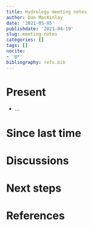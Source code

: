 ```yaml
---
title: Hydrology meeting notes
author: Dan MacKinlay
date: '2021-05-05'
publishdate: '2021-04-19'
slug: meeting-notes
categories: []
tags: []
nocite:
- '@*'
bibliography: refs.bib
---
```


# Present

* …

# Since last time


#  Discussions

# Next steps

# References

::: {#refs}
:::

